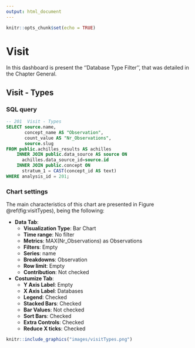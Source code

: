 ```yaml
---
output: html_document
---
```


```r
knitr::opts_chunk$set(echo = TRUE)
```

# Visit

<!-- Discuss the goal of this dashboard... TO DO -->

In this dashboard is present the ''Database Type Filter'', that was detailed in the Chapter General.

## Visit - Types

<!-- Discuss what is important to see in this chart... TO DO -->

### SQL query

```sql
-- 201  Visit - Types
SELECT source.name, 
       concept_name AS "Observation", 
       count_value AS "Nr_Observations",
       source.slug
FROM public.achilles_results AS achilles 
	INNER JOIN public.data_source AS source ON 
	  achilles.data_source_id=source.id
	INNER JOIN public.concept ON 
	  stratum_1 = CAST(concept_id AS text)
WHERE analysis_id = 201;
```

### Chart settings

The main characteristics of this chart are presented in Figure \@ref(fig:visitTypes), being the following:

- **Data Tab**:
    - **Visualization Type**: Bar Chart
    - **Time range**: No filter
    - **Metrics**: MAX(Nr_Observations) as Observations
    - **Filters**: Empty
    - **Series**: name
    - **Breakdowns**: Observation
    - **Row limit**: Empty
    - **Contribution**: Not checked
- **Costumize Tab**:
    - **Y Axis Label**: Empty
    - **X Axis Label**: Databases
    - **Legend**: Checked
    - **Stacked Bars**: Checked
    - **Bar Values**: Not checked
    - **Sort Bars**: Checked
    - **Extra Controls**: Checked
    - **Reduce X ticks**: Checked

```r
knitr::include_graphics("images/visitTypes.png")
```

